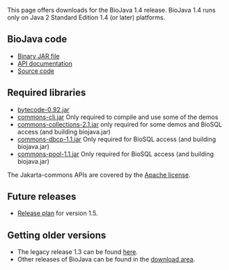This page offers downloads for the BioJava 1.4 release. BioJava 1.4 runs only on Java 2 Standard Edition 1.4 (or later) platforms. 

== BioJava code ==

* [http://www.biojava.org/download/binaries/biojava-1.4.jar Binary JAR file] 
* [http://www.biojava.org/download/docs/biojava-docs-1.4.tar.gz API documentation] 
* [http://www.biojava.org/download/source/biojava-1.4.tar.gz Source code] 


== Required libraries ==

* [http://www.biojava.org/download/binaries/bytecode-0.92.jar bytecode-0.92.jar]
* [http://www.biojava.org/download/binaries/commons-cli.jar commons-cli.jar] Only required to compile and use some of the demos
* [http://www.biojava.org/download/binaries/commons-collections-2.1.jar commons-collections-2.1.jar] only required for some demos and BioSQL access (and building biojava.jar)
* [http://www.biojava.org/download/binaries/commons-dbcp-1.1.jar commons-dbcp-1.1.jar] Only required for BioSQL access (and building biojava.jar)
* [http://www.biojava.org/download/binaries/commons-pool-1.1.jar commons-pool-1.1.jar] Only required for BioSQL access (and building biojava.jar)

The Jakarta-commons APIs are covered by the [http://www.biojava.org/download/binaries/LICENSE.COMMONS Apache license].


== Future releases ==
* [[BioJava:1.5ReleasePlan|Release plan]] for version 1.5.


== Getting older versions ==

* The legacy release 1.3 can be found [[BioJava:Download 1.3|here]].
* Other releases of BioJava can be found in the [http://www.biojava.org/download/ download area].
